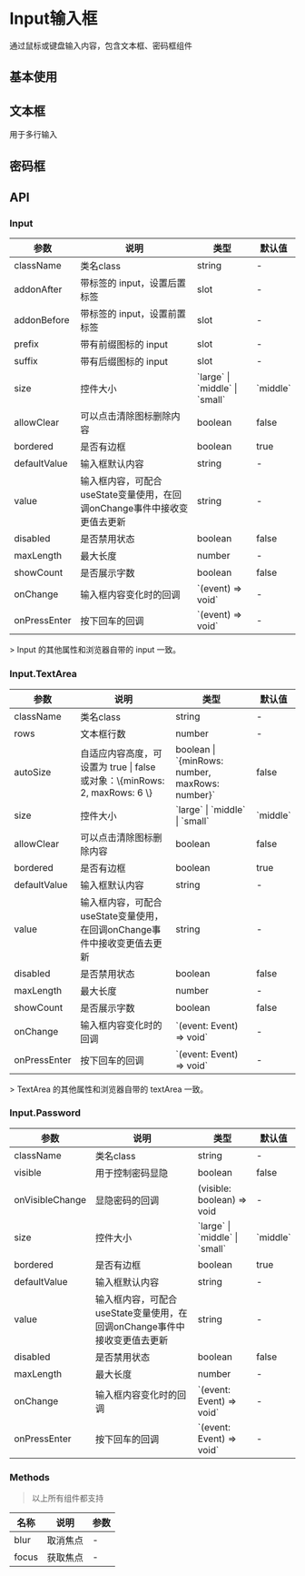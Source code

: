 

<Meta of={InputStories}/>

# Input输入框
通过鼠标或键盘输入内容，包含文本框、密码框组件

## 基本使用
<Canvas of={InputStories.Input}/>
<Controls of={InputStories.Input}/>

## 文本框
用于多行输入
<Canvas of={InputStories.Textarea}/>
<Controls of={InputStories.Textarea}/>

## 密码框
<Canvas of={InputStories.Password}/>
<Controls of={InputStories.Password}/>

## API

### Input
<table className="api-table">
    <thead>
    <tr>
        <th>参数</th>
        <th>说明</th>
        <th>类型</th>
        <th>默认值</th>
    </tr>
    </thead>
    <tbody>
    <tr>
        <td>className</td>
        <td>类名class</td>
        <td>string</td>
        <td>-</td>
    </tr>
    <tr>
        <td>addonAfter</td>
        <td>带标签的 input，设置后置标签</td>
        <td>slot</td>
        <td>-</td>
    </tr>
    <tr>
        <td>addonBefore</td>
        <td>带标签的 input，设置前置标签</td>
        <td>slot</td>
        <td>-</td>
    </tr>
    <tr>
        <td>prefix</td>
        <td>带有前缀图标的 input</td>
        <td>slot</td>
        <td>-</td>
    </tr>
    <tr>
        <td>suffix</td>
        <td>带有后缀图标的 input</td>
        <td>slot</td>
        <td>-</td>
    </tr>
    <tr>
        <td>size</td>
        <td>控件大小</td>
        <td>`large` | `middle` | `small`</td>
        <td>`middle`</td>
    </tr>
    <tr>
        <td>allowClear</td>
        <td>可以点击清除图标删除内容</td>
        <td>boolean</td>
        <td>false</td>
    </tr>
    <tr>
        <td>bordered</td>
        <td>是否有边框</td>
        <td>boolean</td>
        <td>true</td>
    </tr>
    <tr>
        <td>defaultValue</td>
        <td>输入框默认内容</td>
        <td>string</td>
        <td>-</td>
    </tr>
    <tr>
        <td>value</td>
        <td>输入框内容，可配合useState变量使用，在回调onChange事件中接收变更值去更新</td>
        <td>string</td>
        <td>-</td>
    </tr>
    <tr>
        <td>disabled</td>
        <td>是否禁用状态</td>
        <td>boolean</td>
        <td>false</td>
    </tr>
    <tr>
        <td>maxLength</td>
        <td>最大长度</td>
        <td>number</td>
        <td>-</td>
    </tr>
    <tr>
        <td>showCount</td>
        <td>是否展示字数</td>
        <td>boolean</td>
        <td>false</td>
    </tr>
    <tr>
        <td>onChange</td>
        <td>输入框内容变化时的回调</td>
        <td>`(event) => void`</td>
        <td>-</td>
    </tr>
    <tr>
        <td>onPressEnter</td>
        <td>按下回车的回调</td>
        <td>`(event) => void`</td>
        <td>-</td>
    </tr>
    </tbody>
</table>
> Input 的其他属性和浏览器自带的 input 一致。

### Input.TextArea
<table className="api-table">
    <thead>
    <tr>
        <th>参数</th>
        <th>说明</th>
        <th>类型</th>
        <th>默认值</th>
    </tr>
    </thead>
    <tbody>
    <tr>
        <td>className</td>
        <td>类名class</td>
        <td>string</td>
        <td>-</td>
    </tr>
    <tr>
        <td>rows</td>
        <td>文本框行数</td>
        <td>number</td>
        <td>-</td>
    </tr>
    <tr>
        <td>autoSize</td>
        <td>自适应内容高度，可设置为 true | false 或对象：\{minRows: 2, maxRows: 6 \}</td>
        <td>boolean | `{minRows: number, maxRows: number}`</td>
        <td>false</td>
    </tr>
    <tr>
        <td>size</td>
        <td>控件大小</td>
        <td>`large` | `middle` | `small`</td>
        <td>`middle`</td>
    </tr>
    <tr>
        <td>allowClear</td>
        <td>可以点击清除图标删除内容</td>
        <td>boolean</td>
        <td>false</td>
    </tr>
    <tr>
        <td>bordered</td>
        <td>是否有边框</td>
        <td>boolean</td>
        <td>true</td>
    </tr>
    <tr>
        <td>defaultValue</td>
        <td>输入框默认内容</td>
        <td>string</td>
        <td>-</td>
    </tr>
    <tr>
        <td>value</td>
        <td>输入框内容，可配合useState变量使用，在回调onChange事件中接收变更值去更新</td>
        <td>string</td>
        <td>-</td>
    </tr>
    <tr>
        <td>disabled</td>
        <td>是否禁用状态</td>
        <td>boolean</td>
        <td>false</td>
    </tr>
    <tr>
        <td>maxLength</td>
        <td>最大长度</td>
        <td>number</td>
        <td>-</td>
    </tr>
    <tr>
        <td>showCount</td>
        <td>是否展示字数</td>
        <td>boolean</td>
        <td>false</td>
    </tr>
    <tr>
        <td>onChange</td>
        <td>输入框内容变化时的回调</td>
        <td>`(event: Event) => void`</td>
        <td>-</td>
    </tr>
    <tr>
        <td>onPressEnter</td>
        <td>按下回车的回调</td>
        <td>`(event: Event) => void`</td>
        <td>-</td>
    </tr>
    </tbody>
</table>
> TextArea 的其他属性和浏览器自带的 textArea 一致。

### Input.Password
<table className="api-table">
    <thead>
    <tr>
        <th>参数</th>
        <th>说明</th>
        <th>类型</th>
        <th>默认值</th>
    </tr>
    </thead>
    <tbody>
    <tr>
        <td>className</td>
        <td>类名class</td>
        <td>string</td>
        <td>-</td>
    </tr>
    <tr>
        <td>visible</td>
        <td>用于控制密码显隐</td>
        <td>boolean</td>
        <td>false</td>
    </tr>
    <tr>
        <td>onVisibleChange</td>
        <td>显隐密码的回调</td>
        <td>(visible: boolean) => void</td>
        <td>-</td>
    </tr>
    <tr>
        <td>size</td>
        <td>控件大小</td>
        <td>`large` | `middle` | `small`</td>
        <td>`middle`</td>
    </tr>
    <tr>
        <td>bordered</td>
        <td>是否有边框</td>
        <td>boolean</td>
        <td>true</td>
    </tr>
    <tr>
        <td>defaultValue</td>
        <td>输入框默认内容</td>
        <td>string</td>
        <td>-</td>
    </tr>
    <tr>
        <td>value</td>
        <td>输入框内容，可配合useState变量使用，在回调onChange事件中接收变更值去更新</td>
        <td>string</td>
        <td>-</td>
    </tr>
    <tr>
        <td>disabled</td>
        <td>是否禁用状态</td>
        <td>boolean</td>
        <td>false</td>
    </tr>
    <tr>
        <td>maxLength</td>
        <td>最大长度</td>
        <td>number</td>
        <td>-</td>
    </tr>
    <tr>
        <td>onChange</td>
        <td>输入框内容变化时的回调</td>
        <td>`(event: Event) => void`</td>
        <td>-</td>
    </tr>
    <tr>
        <td>onPressEnter</td>
        <td>按下回车的回调</td>
        <td>`(event: Event) => void`</td>
        <td>-</td>
    </tr>
    </tbody>
</table>

### Methods
> 以上所有组件都支持
<table className="api-table">
    <thead>
    <tr>
        <th>名称</th>
        <th>说明</th>
        <th>参数</th>
    </tr>
    </thead>
    <tbody>
    <tr>
        <td>blur</td>
        <td>取消焦点</td>
        <td>-</td>
    </tr>
    <tr>
        <td>focus</td>
        <td>获取焦点</td>
        <td>-</td>
    </tr>
    </tbody>
</table>
